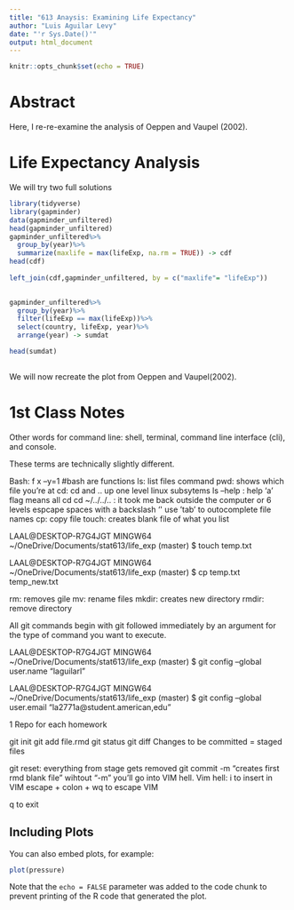 ```yaml
---
title: "613 Anaysis: Examining Life Expectancy"
author: "Luis Aguilar Levy"
date: "'r Sys.Date()'"
output: html_document
---
```


```r
knitr::opts_chunk$set(echo = TRUE)
```

# Abstract

Here, I re-re-examine the analysis of Oeppen and Vaupel (2002).

# Life Expectancy Analysis

We will try two full solutions


```r
library(tidyverse)
library(gapminder)
data(gapminder_unfiltered)
head(gapminder_unfiltered)
gapminder_unfiltered%>% 
  group_by(year)%>%
  summarize(maxlife = max(lifeExp, na.rm = TRUE)) -> cdf
head(cdf)
  
left_join(cdf,gapminder_unfiltered, by = c("maxlife"= "lifeExp"))
  

gapminder_unfiltered%>%
  group_by(year)%>%
  filter(lifeExp == max(lifeExp))%>%
  select(country, lifeExp, year)%>%
  arrange(year) -> sumdat

head(sumdat)
  


```

We will now recreate the plot from Oeppen and Vaupel(2002).



# 1st Class Notes
Other words for command line: shell, terminal, command line interface (cli), and console.

These terms are technically slightly different.

Bash: f x --y=1 #bash are functions
ls: list files command
pwd: shows which file you're at
cd: cd and .. up one level
linux subsytems
ls --help : help 'a' flag means all
cd
cd ~/../../.. : it took me back outside the computer or 6 levels
espcape spaces with a backslash '\'
use 'tab' to outocomplete file names
cp: copy file
touch: creates blank file of what you list

LAAL@DESKTOP-R7G4JGT MINGW64 ~/OneDrive/Documents/stat613/life_exp (master)
$ touch temp.txt

LAAL@DESKTOP-R7G4JGT MINGW64 ~/OneDrive/Documents/stat613/life_exp (master)
$ cp temp.txt temp_new.txt

rm: removes gile
mv: rename files 
mkdir: creates new directory
rmdir: remove directory

All git commands begin with git followed immediately by an argument for the type of command you want to execute.

LAAL@DESKTOP-R7G4JGT MINGW64 ~/OneDrive/Documents/stat613/life_exp (master)
$ git config --global user.name "laguilarl"

LAAL@DESKTOP-R7G4JGT MINGW64 ~/OneDrive/Documents/stat613/life_exp (master)
$ git config --global user.email "la2771a@student.american,edu"

1 Repo for each homework

git init
git add file.rmd
git status
git diff
Changes to be committed = staged files

git reset: everything from stage gets removed 
git commit -m "creates first rmd blank file"
wihtout "-m" you'll go into VIM hell.
Vim hell:
  i to insert in VIM
  escape + colon + wq to escape VIM

q to exit






## Including Plots

You can also embed plots, for example:

```r
plot(pressure)
```

Note that the `echo = FALSE` parameter was added to the code chunk to prevent printing of the R code that generated the plot.
